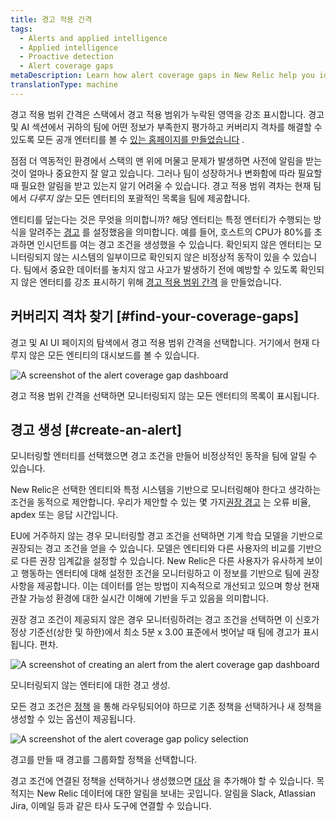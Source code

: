 ```yaml
---
title: 경고 적용 간격
tags:
  - Alerts and applied intelligence
  - Applied intelligence
  - Proactive detection
  - Alert coverage gaps
metaDescription: Learn how alert coverage gaps in New Relic help you identify gaps in your alert system.
translationType: machine
---
```





경고 적용 범위 간격은 스택에서 경고 적용 범위가 누락된 영역을 강조 표시합니다. 경고 및 AI 섹션에서 귀하의 팀에 어떤 정보가 부족한지 평가하고 커버리지 격차를 해결할 수 있도록 모든 공개 엔터티를 볼 수 [있는 홈페이지를 만들었습니다](https://one.newrelic.com/nrai/detection-gaps/home) .

점점 더 역동적인 환경에서 스택의 맨 위에 머물고 문제가 발생하면 사전에 알림을 받는 것이 얼마나 중요한지 잘 알고 있습니다. 그러나 팀이 성장하거나 변화함에 따라 필요할 때 필요한 알림을 받고 있는지 알기 어려울 수 있습니다. 경고 적용 범위 격차는 현재 팀에서 _다루지 않는_ 모든 엔터티의 포괄적인 목록을 팀에 제공합니다.

엔티티를 덮는다는 것은 무엇을 의미합니까? 해당 엔터티는 특정 엔터티가 수행되는 방식을 알려주는 [경고](/docs/alerts-applied-intelligence/applied-intelligence/incident-intelligence/basic-alerting-concepts/) 를 설정했음을 의미합니다. 예를 들어, 호스트의 CPU가 80%를 초과하면 인시던트를 여는 경고 조건을 생성했을 수 있습니다. 확인되지 않은 엔터티는 모니터링되지 않는 시스템의 일부이므로 확인되지 않은 비정상적 동작이 있을 수 있습니다. 팀에서 중요한 데이터를 놓치지 않고 사고가 발생하기 전에 예방할 수 있도록 확인되지 않은 엔터티를 강조 표시하기 위해 [경고 적용 범위 간격](https://one.newrelic.com/nrai/detection-gaps/home) 을 만들었습니다.

## 커버리지 격차 찾기 [#find-your-coverage-gaps]

경고 및 AI UI 페이지의 탐색에서 경고 적용 범위 간격을 선택합니다. 거기에서 현재 다루지 않은 모든 엔티티의 대시보드를 볼 수 있습니다.

<img
  title="Alert coverage gap dashboard."
  alt="A screenshot of the alert coverage gap dashboard"
  src={accountsAlertCoverageGapsHomepage}
/>

<figcaption>
  경고 적용 범위 간격을 선택하면 모니터링되지 않는 모든 엔터티의 목록이 표시됩니다.
</figcaption>

## 경고 생성 [#create-an-alert]

모니터링할 엔터티를 선택했으면 경고 조건을 만들어 비정상적인 동작을 팀에 알릴 수 있습니다.

New Relic은 선택한 엔티티와 특정 시스템을 기반으로 모니터링해야 한다고 생각하는 조건을 동적으로 제안합니다. 우리가 제안할 수 있는 몇 가지[권장 경고](/docs/alerts-applied-intelligence/new-relic-alerts/get-started/condition-recommendations/) 는 오류 비율, apdex 또는 응답 시간입니다.

EU에 거주하지 않는 경우 모니터링할 경고 조건을 선택하면 기계 학습 모델을 기반으로 권장되는 경고 조건을 얻을 수 있습니다. 모델은 엔티티와 다른 사용자의 비교를 기반으로 다른 권장 임계값을 설정할 수 있습니다. New Relic은 다른 사용자가 유사하게 보이고 행동하는 엔터티에 대해 설정한 조건을 모니터링하고 이 정보를 기반으로 팀에 권장 사항을 제공합니다. 이는 데이터를 얻는 방법이 지속적으로 개선되고 있으며 항상 현재 관찰 가능성 환경에 대한 실시간 이해에 기반을 두고 있음을 의미합니다.

권장 경고 조건이 제공되지 않은 경우 모니터링하려는 경고 조건을 선택하면 이 신호가 정상 기준선(상한 및 하한)에서 최소 5분 x 3.00 표준에서 벗어날 때 팀에 경고가 표시됩니다. 편차.

<img
  title="Create an alert."
  alt="A screenshot of creating an alert from the alert coverage gap dashboard"
  src={accountsAddanAlert}
/>

<figcaption>
  모니터링되지 않는 엔터티에 대한 경고 생성.
</figcaption>

모든 경고 조건은 [정책](/docs/alerts-applied-intelligence/new-relic-alerts/learn-alerts/rules-limits-alerts) 을 통해 라우팅되어야 하므로 기존 정책을 선택하거나 새 정책을 생성할 수 있는 옵션이 제공됩니다.

<img
  title="Create a policy for alert coverage gaps."
  alt="A screenshot of the alert coverage gap policy selection"
  src={accountsCreateaPolicyAlertCoverageGaps}
/>

<figcaption>
  경고를 만들 때 경고를 그룹화할 정책을 선택합니다.
</figcaption>

경고 조건에 연결된 정책을 선택하거나 생성했으면 [대상](https://docs.newrelic.com/docs/alerts-applied-intelligence/notifications/destinations) 을 추가해야 할 수 있습니다. 목적지는 New Relic 데이터에 대한 알림을 보내는 곳입니다. 알림을 Slack, Atlassian Jira, 이메일 등과 같은 타사 도구에 연결할 수 있습니다.